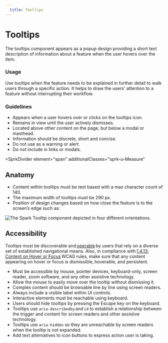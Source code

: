 ```yaml
---
  title: Tooltips
---
```


# Tooltips

The tooltips component appears as a popup design providing a short text description of information about a feature when the user hovers over the item.

<ComponentPreview
  componentName="tooltip--default-story"
  minHeight="10rem"
  hasHTML
/>

### Usage

Use tooltips when the feature needs to be explained in further detail to walk users through a specific action. It helps to draw the users' attention to a feature without interrupting their workflow.

### Guidelines

- Appears when a user hovers over or clicks on the tooltips icon.
- Remains in view until the user actively dismisses.
- Located above other content on the page, but below a modal or masthead.
- Information should be discrete, short and concise.
- Do not use as a warning or alert.
- Do not include in links or modals.

<SprkDivider
 element="span"
 additionalClasses="sprk-u-Measure"
></SprkDivider>

## Anatomy

- Content within tooltips must be text based with a max character count of 140.
- The maximum width of tooltips must be 290 px.
- Position of design changes based on how close the feature is to the screen’s edge such as:

<img
  class="sprk-u-mbm"
  src={tooltipExample}
  alt="The Spark Tooltip component depicted in four different orientations."/>

## Accessibility
Tooltips must be discoverable and [operable](https://www.w3.org/TR/WCAG20/#operable) by users that rely on a diverse set of established navigational means. Also, in compliance with [1.4.13: Content on Hover or Focus](https://www.w3.org/WAI/WCAG21/Understanding/content-on-hover-or-focus.html) WCAG rules, make sure that any content appearing on hover or focus is dismissible, hoverable, and persistent.

- Must be accessible by mouse, pointer devices, keyboard-only, screen reader, zoom software, and any other assistive technology.
- Allow the mouse to easily move over the tooltip without dismissing it.
- Complex content should be browsable line by line using screen readers.
- Always include a visible label within UI controls.
- Interactive elements must be reachable using keyboard.
- Users should hide tooltips by pressing the Escape key on the keyboard.
- Tooltips use `aria-describedby` and `id` to establish a relationship between the trigger and content for screen readers and other assistive technology.
- Tooltips use `aria-hidden` so they are unreachable by screen readers when the tooltip is not expanded.
- Add text alternatives to icon buttons to express action user is taking.
